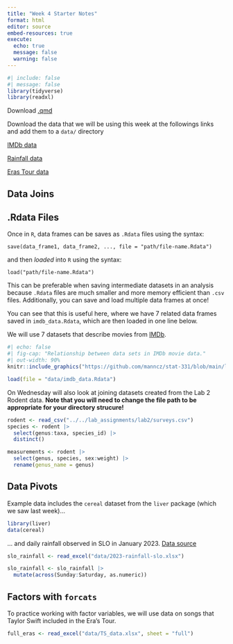 ```yaml
---
title: "Week 4 Starter Notes"
format: html
editor: source
embed-resources: true
execute: 
  echo: true
  message: false
  warning: false
---
```



```r
#| include: false
#| message: false
library(tidyverse)
library(readxl)
```

Download [.qmd](W4_starter_notes.qmd)

::: callout-warning
Download the data that we will be using this week at the followings links and add them to a `data/` directory

[IMDb data](data/imdb_data.Rdata)

[Rainfall data](data/2023-rainfall-slo.xlsx)

[Eras Tour data](data/TS_data.xlsx)
:::



## Data Joins


::: {.callout-tip collapse="true"}
## .Rdata Files

Once in `R`, data frames can be saves as `.Rdata` files using the syntax:

`save(data_frame1, data_frame2, ..., file = "path/file-name.Rdata")`

and then *loaded* into `R` using the syntax:

`load("path/file-name.Rdata")`

This can be preferable when saving intermediate datasets in an analysis because `.Rdata` files are much smaller and more memory efficient than `.csv` files. Additionally, you can save and load multiple data frames at once!

You can see that this is useful here, where we have 7 related data frames saved in `imdb_data.Rdata`, which are then loaded in one line below.
::: 

We will use 7 datasets that describe movies from [IMDb](https://www.imdb.com/). 

```r
#| echo: false
#| fig-cap: "Relationship between data sets in IMDb movie data."
#| out-width: 90%
knitr::include_graphics("https://github.com/manncz/stat-331/blob/main/lecture_slides/W4_joins/images/imdb_relational.png?raw=true")
```


```r
load(file = "data/imdb_data.Rdata")
```





On Wednesday will also look at joining datasets created from the Lab 2 Rodent data. **Note that you will need to change the file path to be appropriate for your directory strucure!**

```r
rodent <- read_csv("../../lab_assignments/lab2/surveys.csv")
species <- rodent |> 
  select(genus:taxa, species_id) |> 
  distinct()

measurements <- rodent |> 
  select(genus, species, sex:weight) |> 
  rename(genus_name = genus)
```


## Data Pivots

Example data includes the `cereal` dataset from the `liver` package (which we saw last week)...

```r
library(liver)
data(cereal)
```

... and daily rainfall observed in SLO in January 2023. 
[Data source](cesanluisobispo.ucanr.edu)


```r
slo_rainfall <- read_excel("data/2023-rainfall-slo.xlsx")

slo_rainfall <- slo_rainfall |> 
  mutate(across(Sunday:Saturday, as.numeric))
```


## Factors with `forcats`

To practice working with factor variables, we will use data on songs that Taylor Swift included in the Era's Tour.

```r
full_eras <- read_excel("data/TS_data.xlsx", sheet = "full")
```
